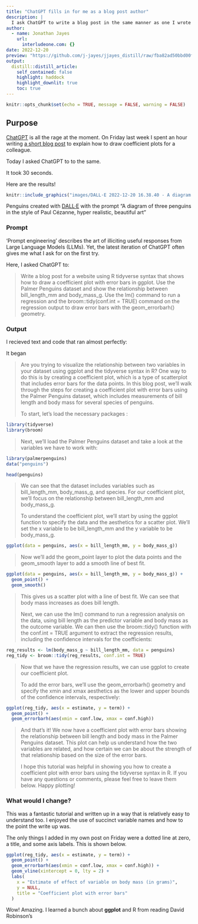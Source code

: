 ```yaml
---
title: "ChatGPT fills in for me as a blog post author"
description: |
  I ask ChatGPT to write a blog post in the same manner as one I wrote last week. The results will amaze you!
author:
  - name: Jonathan Jayes
    url:
      interludeone.com: {}
date: 2022-12-20
preview: "https://github.com/j-jayes/jjayes_distill/raw/fba82ad50bbd00f3768079fb983f8c8d2706cde2/_posts/2022-12-20-gpt-chat-blog-post-author/images/DALL%C2%B7E%202022-12-20%2016.38.40%20-%20A%20diagram%20of%20three%20penguins%20in%20the%20style%20of%20Paul%20C%C3%A9zanne%2C%20hyper%20realistic%2C%20beautiful%20art.png"
output:
  distill::distill_article:
    self_contained: false
    highlight: haddock
    highlight_downlit: true
    toc: true
---
```



```r
knitr::opts_chunk$set(echo = TRUE, message = FALSE, warning = FALSE)
```

## Purpose

[ChatGPT](https://chat.openai.com/chat) is all the rage at the moment. On Friday last week I spent an hour writing [a short blog post](https://interludeone.com/posts/2022-12-15-coef-plots/) to explain how to draw coefficient plots for a colleague.

Today I asked ChatGPT to to the same. 

It took 30 seconds. 

Here are the results!

```r
knitr::include_graphics("images/DALL·E 2022-12-20 16.38.40 - A diagram of three penguins in the style of Paul Cézanne, hyper realistic, beautiful art.png")
```

<aside>
Penguins created with [DALL·E](https://openai.com/dall-e-2/) with the prompt "A diagram of three penguins in the style of Paul Cézanne, hyper realistic, beautiful art"
</aside>


### Prompt

'Prompt engineering' describes the art of illiciting useful responses from Large Language Models (LLMs). Yet, the latest iteration of ChatGPT often gives me what I ask for on the first try. 

Here, I asked ChatGPT to:

<blockquote>

Write a blog post for a website using R tidyverse syntax that shows how to draw a coefficient plot with error bars in ggplot. Use the Palmer Penguins dataset and show the relationship between bill_length_mm and body_mass_g. Use the lm() command to run a regression and the broom::tidy(conf.int = TRUE) command on the regression output to draw error bars with the geom_errorbarh() geometry.

</blockquote>

### Output

I recieved text and code that ran almost perfectly: 

It began

<blockquote>

Are you trying to visualize the relationship between two variables in your dataset using ggplot and the tidyverse syntax in R? One way to do this is by creating a coefficient plot, which is a type of scatterplot that includes error bars for the data points. In this blog post, we'll walk through the steps for creating a coefficient plot with error bars using the Palmer Penguins dataset, which includes measurements of bill length and body mass for several species of penguins.

To start, let's load the necessary packages :

</blockquote>


```r
library(tidyverse)
library(broom)
```

<blockquote>

Next, we'll load the Palmer Penguins dataset and take a look at the variables we have to work with:

</blockquote>

```r
library(palmerpenguins)
data("penguins")

head(penguins)
```

<blockquote>

We can see that the dataset includes variables such as bill_length_mm, body_mass_g, and species. For our coefficient plot, we'll focus on the relationship between bill_length_mm and body_mass_g.

To understand the coefficient plot, we'll start by using the ggplot function to specify the data and the aesthetics for a scatter plot. We'll set the x variable to be bill_length_mm and the y variable to be body_mass_g.


</blockquote>

```r
ggplot(data = penguins, aes(x = bill_length_mm, y = body_mass_g))
```

<blockquote>

Now we'll add the geom_point layer to plot the data points and the geom_smooth layer to add a smooth line of best fit.

</blockquote>

```r
ggplot(data = penguins, aes(x = bill_length_mm, y = body_mass_g)) +
  geom_point() +
  geom_smooth()
```

<blockquote>

This gives us a scatter plot with a line of best fit. We can see that body mass increases as does bill length.

Next, we can use the lm() command to run a regression analysis on the data, using bill length as the predictor variable and body mass as the outcome variable. We can then use the broom::tidy() function with the conf.int = TRUE argument to extract the regression results, including the confidence intervals for the coefficients:

</blockquote>

```r
reg_results <- lm(body_mass_g ~ bill_length_mm, data = penguins)
reg_tidy <- broom::tidy(reg_results, conf.int = TRUE)
```

<blockquote>

Now that we have the regression results, we can use ggplot to create our coefficient plot.

To add the error bars, we'll use the geom_errorbarh() geometry and specify the xmin and xmax aesthetics as the lower and upper bounds of the confidence intervals, respectively:


</blockquote>

```r
ggplot(reg_tidy, aes(x = estimate, y = term)) +
  geom_point() +
  geom_errorbarh(aes(xmin = conf.low, xmax = conf.high))
```

<blockquote>


And that's it! We now have a coefficient plot with error bars showing the relationship between bill length and body mass in the Palmer Penguins dataset. This plot can help us understand how the two variables are related, and how certain we can be about the strength of that relationship based on the size of the error bars.

I hope this tutorial was helpful in showing you how to create a coefficient plot with error bars using the tidyverse syntax in R. If you have any questions or comments, please feel free to leave them below. Happy plotting!

</blockquote>

### What would I change?

This was a fantastic tutorial and written up in a way that is relatively easy to understand too. I enjoyed the use of succinct variable names and how to the point the write up was.

The only things I added in my own post on Friday were a dotted line at zero, a title, and some axis labels. This is shown below.

```r
ggplot(reg_tidy, aes(x = estimate, y = term)) +
  geom_point() +
  geom_errorbarh(aes(xmin = conf.low, xmax = conf.high)) +
  geom_vline(xintercept = 0, lty = 2) +
  labs(
    x = "Estimate of effect of variable on body mass (in grams)",
    y = NULL,
    title = "Coefficient plot with error bars"
  )
```

Wow! Amazing. I learned a bunch about **ggplot** and R from reading David Robinson's 
